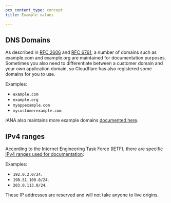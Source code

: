 ```yaml
---
pcx_content_type: concept
title: Example values

---
```


## DNS Domains

As described in [RFC 2606](https://www.iana.org/go/rfc2606) and [RFC 6761](https://www.iana.org/go/rfc6761), a number of domains such as example.com and example.org are maintained for documentation purposes. Sometimes you also need to differentiate between a customer domain and your own application domain, so Cloudflare has also registered some domains for you to use.

Examples:

* `example.com`
* `example.org`
* `myappexample.com`
* `mycustomerexample.com`

IANA also maintains more example domains [documented here](https://www.iana.org/domains/reserved).

## IPv4 ranges

According to the Internet Engineering Task Force (IETF), there are specific [IPv4 ranges used for documentation](https://datatracker.ietf.org/doc/rfc5737/):

Examples:

* `192.0.2.0/24`.
* `198.51.100.0/24`.
* `203.0.113.0/24`.

These IP addresses are reserved and will not take anyone to live origins.
